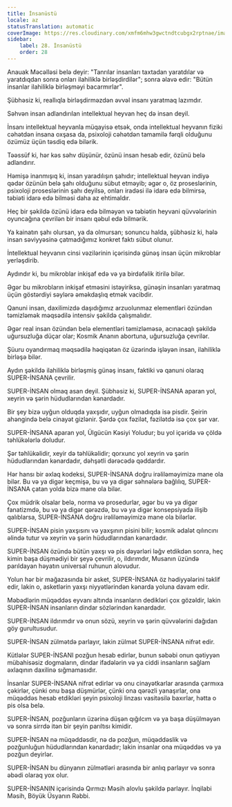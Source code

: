 ```yaml
---
title: İnsanüstü
locale: az
statusTranslation: automatic
coverImage: https://res.cloudinary.com/xmfm6mhw3gwctndtcubgx2rptnae/image/upload/v1741354419/small_cover_la_gran_rebelion_28716e29d2.webp
sidebar:
    label: 28. İnsanüstü
    order: 28
---
```

Anauak Məcəlləsi belə deyir: "Tanrılar insanları taxtadan yaratdılar və yaratdıqdan sonra onları ilahiliklə birləşdirdilər"; sonra əlavə edir: "Bütün insanlar ilahiliklə birləşməyi bacarmırlar".

Şübhəsiz ki, reallıqla birləşdirməzdən əvvəl insanı yaratmaq lazımdır.

Səhvən insan adlandırılan intellektual heyvan heç də insan deyil.

İnsanı intellektual heyvanla müqayisə etsək, onda intellektual heyvanın fiziki cəhətdən insana oxşasa da, psixoloji cəhətdən tamamilə fərqli olduğunu özümüz üçün təsdiq edə bilərik.

Təəssüf ki, hər kəs səhv düşünür, özünü insan hesab edir, özünü belə adlandırır.

Həmişə inanmışıq ki, insan yaradılışın şahıdır; intellektual heyvan indiyə qədər özünün belə şahı olduğunu sübut etməyib; əgər o, öz proseslərinin, psixoloji proseslərinin şahı deyilsə, onları iradəsi ilə idarə edə bilmirsə, təbiəti idarə edə bilməsi daha az ehtimaldır.

Heç bir şəkildə özünü idarə edə bilməyən və təbiətin heyvani qüvvələrinin oyuncağına çevrilən bir insanı qəbul edə bilmərik.

Ya kainatın şahı olursan, ya da olmursan; sonuncu halda, şübhəsiz ki, hələ insan səviyyəsinə çatmadığımız konkret faktı sübut olunur.

İntellektual heyvanın cinsi vəzilərinin içərisində günəş insan üçün mikroblar yerləşdirib.

Aydındır ki, bu mikroblar inkişaf edə və ya birdəfəlik itirilə bilər.

Əgər bu mikrobların inkişaf etməsini istəyiriksə, günəşin insanları yaratmaq üçün göstərdiyi səylərə əməkdaşlıq etmək vacibdir.

Qanuni insan, daxilimizdə daşıdığımız arzuolunmaz elementləri özündən təmizləmək məqsədilə intensiv şəkildə çalışmalıdır.

Əgər real insan özündən belə elementləri təmizləməsə, acınacaqlı şəkildə uğursuzluğa düçar olar; Kosmik Ananın abortuna, uğursuzluğa çevrilər.

Şüuru oyandırmaq məqsədilə həqiqətən öz üzərində işləyən insan, ilahiliklə birləşə bilər.

Aydın şəkildə ilahiliklə birləşmiş günəş insanı, faktiki və qanuni olaraq SUPER-İNSANA çevrilir.

SUPER-İNSAN olmaq asan deyil. Şübhəsiz ki, SUPER-İNSANA aparan yol, xeyrin və şərin hüdudlarından kənardadır.

Bir şey bizə uyğun olduqda yaxşıdır, uyğun olmadıqda isə pisdir. Şeirin ahəngində belə cinayət gizlənir. Şərdə çox fəzilət, fəzilətdə isə çox şər var.

SUPER-İNSANA aparan yol, Ülgücün Kəsiyi Yoludur; bu yol içəridə və çöldə təhlükələrlə doludur.

Şər təhlükəlidir, xeyir də təhlükəlidir; qorxunc yol xeyrin və şərin hüdudlarından kənardadır, dəhşətli dərəcədə qəddardır.

Hər hansı bir əxlaq kodeksi, SUPER-İNSANA doğru irəliləməyimizə mane ola bilər. Bu və ya digər keçmişə, bu və ya digər səhnələrə bağlılıq, SUPER-İNSANA çatan yolda bizə mane ola bilər.

Çox müdrik olsalar belə, norma və prosedurlar, əgər bu və ya digər fanatizmdə, bu və ya digər qərəzdə, bu və ya digər konsepsiyada ilişib qalıblarsa, SUPER-İNSANA doğru irəliləməyimizə mane ola bilərlər.

SUPER-İNSAN pisin yaxşısını və yaxşının pisini bilir; kosmik ədalət qılıncını əlində tutur və xeyrin və şərin hüdudlarından kənardadır.

SUPER-İNSAN özündə bütün yaxşı və pis dəyərləri ləğv etdikdən sonra, heç kimin başa düşmədiyi bir şeyə çevrilir, o, ildırımdır, Musanın üzündə parıldayan həyatın universal ruhunun alovudur.

Yolun hər bir mağazasında bir asket, SUPER-İNSANA öz hədiyyələrini təklif edir, lakin o, asketlərin yaxşı niyyətlərindən kənarda yoluna davam edir.

Məbədlərin müqəddəs eyvanı altında insanların dedikləri çox gözəldir, lakin SUPER-İNSAN insanların dindar sözlərindən kənardadır.

SUPER-İNSAN ildırımdır və onun sözü, xeyrin və şərin qüvvələrini dağıdan göy gurultusudur.

SUPER-İNSAN zülmətdə parlayır, lakin zülmət SUPER-İNSANA nifrət edir.

Kütlələr SUPER-İNSANI pozğun hesab edirlər, bunun səbəbi onun qətiyyən mübahisəsiz dogmaların, dindar ifadələrin və ya ciddi insanların sağlam əxlaqının daxilinə sığmamasıdır.

İnsanlar SUPER-İNSANA nifrət edirlər və onu cinayətkarlar arasında çarmıxa çəkirlər, çünki onu başa düşmürlər, çünki ona qərəzli yanaşırlar, ona müqəddəs hesab etdikləri şeyin psixoloji linzası vasitəsilə baxırlar, hətta o pis olsa belə.

SUPER-İNSAN, pozğunların üzərinə düşən qığılcım və ya başa düşülməyən və sonra sirrdə itən bir şeyin parıltısı kimidir.

SUPER-İNSAN nə müqəddəsdir, nə də pozğun, müqəddəslik və pozğunluğun hüdudlarından kənardadır; lakin insanlar ona müqəddəs və ya pozğun deyirlər.

SUPER-İNSAN bu dünyanın zülmətləri arasında bir anlıq parlayır və sonra əbədi olaraq yox olur.

SUPER-İNSANIN içərisində Qırmızı Məsih alovlu şəkildə parlayır. İnqilabi Məsih, Böyük Üsyanın Rəbbi.

